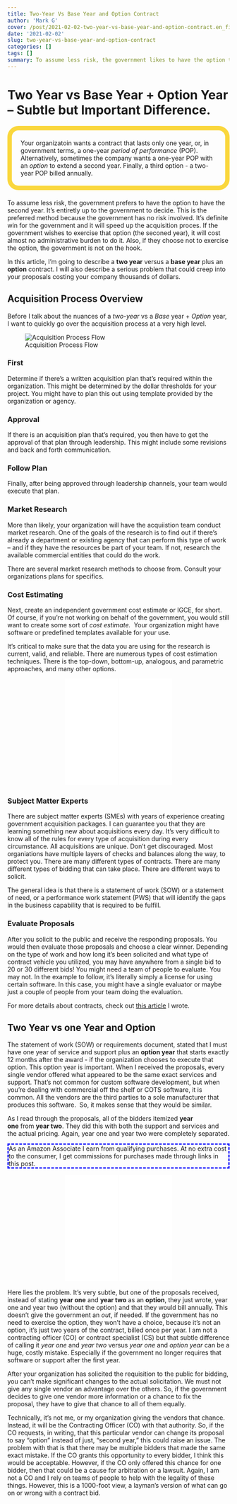 ```yaml
---
title: Two-Year Vs Base Year and Option Contract
author: 'Mark G'
cover: /post/2021-02-02-two-year-vs-base-year-and-option-contract.en_files/contract with option year.jpg
date: '2021-02-02'
slug: two-year-vs-base-year-and-option-contract
categories: []
tags: []
summary: To assume less risk, the government likes to have the option to have the second year contract exercised, or not. It's a win for the government and it will speed up the acquisition process. This is beecause the government does wish to exercise the option, it will cost almost no administrative burden to do it.
---
```


<style>
#border_1 {
    border-style: dashed;
    border-width: 3px;
    border-left-width: 3px;
    border-right-width: 3px;
    border-color: blue;
}

#aside {
    border: 10px solid #fad73d;
    border-radius: 25px;
    padding: 20px 20px 20px;
    margin-bottom: 20px;
</style>

Two Year vs Base Year + Option Year -- Subtle but Important Difference.
======================================================================

<p id="aside">Your organizatoin wants a contract that lasts only one year, or, in government terms, a one-year *period of performance* (POP). Alternatively, sometimes the company wants a one-year POP with an *option* to extend a second year. Finally, a third option - a two-year POP billed annually. </p>

To assume less risk, the government prefers to have the option to have the second year. It's entiretly up to the government to decide. This is the preferred method because the government has no risk involved. It's definite win for the government and it will speed up the acquisition proces. If the government wishes to exercise that option (the seconed year), it will cost almost no administrative burden to do it. Also, if they choose not to exercise the option, the government is not on the hook.

In this article, I'm going to describe a **two year** versus a **base year** plus an **option** contract. I will also describe a serious problem that could creep into your proposals costing your company thousands of dollars.  

Acquisition Process Overview
----------------------------

Before I talk about the nuances of a *two-year* vs a *Base* year + *Option* year, I want to quickly go over the acquisition process at a very high level.

![Acquisition Process Flow](/post/2021-02-02-two-year-vs-base-year-and-option-contract.en_files/Screen Shot 2021-02-14 at 2.22.02 PM.png)

### First

Determine if there's a written acquisition plan that's required within the organization. This might be determined by the dollar thresholds for your project. You might have to plan this out using template provided by the organization or agency.

### Approval

If there is an acquisition plan that's required, you then have to get the approval of that plan through leadership. This might include some revisions and back and forth communication. 

### Follow Plan

Finally, after being approved through leadership channels, your team would execute that plan. 

### Market Research

More than likely, your organization will have the acquiistion team conduct market research. One of the goals of the research is to find out if there's already a department or existing agency that can perform this type of work -- and if they have the resources be part of your team. If not, research the available commercial entities that could do the work. 

There are several market research methods to choose from. Consult your organizations plans for specifics.

### Cost Estimating

Next, create an independent government cost estimate or IGCE, for short. Of course, if you're not working on behalf of the government, you would still want to create some sort of *cost estimate.*  Your organization might have software or predefined templates available for your use. 

It's critical to make sure that the data you are using for the research is current, valid, and reliable. There are numerous types of cost estimation techniques. There is the top-down, bottom-up, analogous, and parametric approaches, and many other options.

<p align="center"><iframe style="width:120px;height:240px;" marginwidth="0" marginheight="0" scrolling="no" frameborder="0" src="//ws-na.amazon-adsystem.com/widgets/q?ServiceVersion=20070822&OneJS=1&Operation=GetAdHtml&MarketPlace=US&source=ac&ref=qf_sp_asin_til&ad_type=product_link&tracking_id=hatro-20&marketplace=amazon&amp;region=US&placement=1118536134&asins=1118536134&linkId=e378bc8d112438f197cf300fb6f98a22&show_border=true&link_opens_in_new_window=true&price_color=333333&title_color=0066c0&bg_color=ffffff">
    </iframe><iframe style="width:120px;height:240px;" marginwidth="0" marginheight="0" scrolling="no" frameborder="0" src="//ws-na.amazon-adsystem.com/widgets/q?ServiceVersion=20070822&OneJS=1&Operation=GetAdHtml&MarketPlace=US&source=ac&ref=qf_sp_asin_til&ad_type=product_link&tracking_id=hatro-20&marketplace=amazon&amp;region=US&placement=B07V71CYD7&asins=B07V71CYD7&linkId=60238bec7f56f9c03ca7adf019a1c215&show_border=true&link_opens_in_new_window=true&price_color=333333&title_color=0066c0&bg_color=ffffff">
    </iframe> </p>
    
    
    
### Subject Matter Experts

There are subject matter experts (SMEs) with years of experience creating government acquisition packages. I can guarantee you that they are learning something new about acquisitions every day. It's very difficult to know all of the rules for every type of acquisition during every circumstance. All acquisitions are unique. Don't get discouraged. Most organiations have multiple layers of checks and balances along the way, to protect you. There are many different types of contracts. There are many different types of bidding that can take place. There are different ways to solicit. 

The general idea is that there is a statement of work (SOW) or a statement of need, or a performance work statement (PWS) that will identify the gaps in the business capability that is required to be fulfill.

### Evaluate Proposals

After you solicit to the public and receive the responding proposals. You would then evaluate those proposals and choose a clear winner. Depending on the type of work and how long it's been solicited and what type of contract vehicle you utilized, you may have anywhere from a single bid to 20 or 30 different bids! You might need a team of people to evaluate. You may not. In the example to follow, it's literally simply a license for using certain software. In this case, you might have a single evaluator or maybe just a couple of people from your team doing the evaluation.

For more details about contracts, check out <a href="/post/contracts-overview-cradle-to-grave/">this article</a> I wrote.

Two Year vs one Year and Option
-------------------------------

The statement of work (SOW) or requirements document, stated that I must have one year of service and support plus an **option year** that starts exactly 12 months after the award - if the organization chooses to execute that option. This option year is important. When I received the proposals, every single vendor offered what appeared to be the same exact services and support. That's not common for custom software development, but when you're dealing with commercial off the shelf or COTS software, it is common. All the vendors are the third parties to a sole manufacturer that produces this software.  So, it makes sense that they would be similar.

As I read through the proposals, all of the bidders itemized **year one** from **year two**. They did this with both the support and services and the actual pricing. Again, year one and year two were completely separated.

<p id="border_1">As an Amazon Associate I earn from qualifying purchases. At no extra cost to the consumer, I get commissions for purchases made through links in this post.</p>

<p align="center"><iframe style="width:120px;height:240px;" marginwidth="0" marginheight="0" scrolling="no" frameborder="0" src="//ws-na.amazon-adsystem.com/widgets/q?ServiceVersion=20070822&OneJS=1&Operation=GetAdHtml&MarketPlace=US&source=ac&ref=qf_sp_asin_til&ad_type=product_link&tracking_id=hatro-20&marketplace=amazon&amp;region=US&placement=1884956327&asins=1884956327&linkId=3c218600ae0c12c24a0cc2adbaa62c4f&show_border=true&link_opens_in_new_window=true&price_color=333333&title_color=0066c0&bg_color=ffffff">
    </iframe><iframe style="width:120px;height:240px;" marginwidth="0" marginheight="0" scrolling="no" frameborder="0" src="//ws-na.amazon-adsystem.com/widgets/q?ServiceVersion=20070822&OneJS=1&Operation=GetAdHtml&MarketPlace=US&source=ac&ref=qf_sp_asin_til&ad_type=product_link&tracking_id=hatro-20&marketplace=amazon&amp;region=US&placement=B00UVXZCPO&asins=B00UVXZCPO&linkId=43901c5caf0eda0a96222ef182dd35c0&show_border=true&link_opens_in_new_window=true&price_color=333333&title_color=0066c0&bg_color=ffffff">
    </iframe></p>
    
Here lies the problem. It's very subtle, but one of the proposals received, instead of stating **year one** and **year two** as an **option**, they just wrote, year one and year two (without the option) and that they would bill annually. This doesn't give the government an *out*, if needed. If the government has no need to exercise the option, they won't have a choice, because it's not an option, it's just two years of the contract, billed once per year. I am not a contracting officer (CO) or contract specialist (CS) but that subtle difference of calling it *year one* and *year two* versus *year one* and *option year* can be a huge, costly mistake. Especially if the government no longer requires that software or support after the first year.

After your organization has solicited the requisition to the public for bidding, you can't make significant changes to the actual solicitation. We must not give any single vendor an advantage over the others. So, if the government decides to give one vendor more information or a chance to fix the proposal, they have to give that chance to all of them equally.

Technically, it's not me, or my organization giving the vendors that chance. Instead, it will be the Contracting Officer (CO) with that authority. So, if the CO requests, in writing, that this particular vendor can change its proposal to say "option" instead of just, "second year," this could raise an issue. The problem with that is that there may be multiple bidders that made the same exact mistake. If the CO grants this opportunity to every bidder, I think this would be acceptable. However, if the CO only offered this chance for one bidder, then that could be a cause for arbitration or a lawsuit. Again, I am not a CO and I rely on teams of people to help with the legality of these things. However, this is a 1000-foot view, a layman's version of what can go on or wrong with a contract bid.
